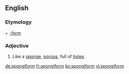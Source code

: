 ==English==

===Etymology===
{{etyl|grc|en}} {{term|σπόγγος||sponge|tr=spongos|lang=grc}} + [[-form]]

===Adjective===
{{en-adj|-}}

#Like a [[sponge]], [[porous]], full of [[hole]]s.

[[de:spongiform]]
[[fr:spongiform]]
[[ko:spongiform]]
[[vi:spongiform]]